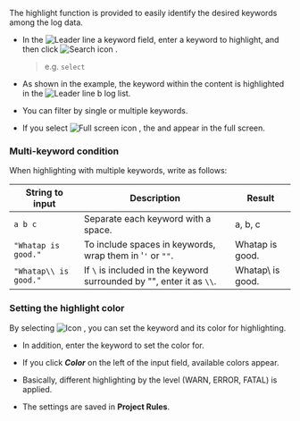 The highlight function is provided to easily identify the desired keywords among the log data.

<InDoc pages="log-search,aws-log-search">
<ImgLang img='log-search-content-search-highlight.png' desc='Search log contents highlight'/>
</InDoc>

<InDoc pages="log-lt,aws-log-lt">
<ImgLang img='log-content-search-highlight.png' desc='Live tail contents highlight'/>
</InDoc>

- In the ![Leader line a](/img/char-a.svg) keyword field, enter a keyword to highlight, and then click ![Search icon](/img/ic-search.svg) <Cmdname sid="search" className="uitext" />.

  > e.g. `select`

- As shown in the example, the keyword within the content is highlighted in the ![Leader line b](/img/char-b.svg) log list.

- You can filter by single or multiple keywords.

- If you select ![Full screen icon](/img/ic-fullscreen.svg) <Cmdname sid="TLT06869" className="uitext" />, the <Cmdname sid="log" className="uitext" /> and <Cmdname sid="TTL06444" className="uitext" /> appear in the full screen.

### Multi-keyword condition

When highlighting with multiple keywords, write as follows:

| String to input       | Description                                                           | Result            |
| --------------------- | --------------------------------------------------------------------- | ----------------- |
| `a b c`               | Separate each keyword with a space.                                   | a, b, c           |
| `"Whatap is good."`   | To include spaces in keywords, wrap them in '`'` or `""`.             | Whatap is good.   |
| `"Whatap\\ is good."` | If `\` is included in the keyword surrounded by "", enter it as `\\`. | Whatap\\ is good. |

### Setting the highlight color

By selecting ![Icon](/img/ic-highlight.svg) <Cmdname sid="highlight" className="uitext" />, you can set the keyword and its color for highlighting. 

<ImgLang img='log-lt-highlight.png' desc='Highlight'/>

- In addition, enter the keyword to set the color for. 

- If you click **_Color_** on the left of the input field, available colors appear. 

- Basically, different highlighting by the level (<span class='logwr'>WARN</span>, <span class='loger'>ERROR</span>, <span class='logft'>FATAL</span>) is applied. 

- The settings are saved in **Project Rules**. 
